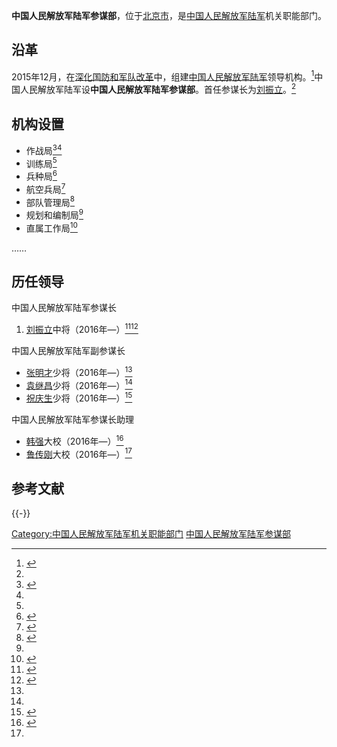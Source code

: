 {{Infobox PRCG
|color = darkgreen
|机构名称 = 中国人民解放军陆军参谋部
|上级机构 = [[中国人民解放军陆军|中国人民解放军陆军]]
|机构类型 = 中国人民解放军陆军机关职能部门
|军事级别 = 副战区级
|标志1 = China Emblem PLA.svg
|标志1说明 = [[中国人民解放军军徽|中国人民解放军军徽]]
|职位1 = 参谋长
|人员1 = [[刘振立|刘振立]]
|衔级1 = [[中国人民解放军中将|中将]]
|职位2 = 
|人员2 =
|职位3 =
|人员3 =
|职位4 =
|人员4 =
|地址1 = [[北京市|北京市]]
|成立时间 = 2016年
|a=
|b=
|c=
|d=
|E=
|e=
}}

'''中国人民解放军陆军参谋部'''，位于[[北京市|北京市]]，是[[中国人民解放军陆军|中国人民解放军陆军]]机关职能部门。

==沿革==
2015年12月，在[[深化国防和军队改革|深化国防和军队改革]]中，组建[[中国人民解放军陆军|中国人民解放军陆军]]领导机构。<ref>{{Cite web |url=http://news.xinhuanet.com/politics/2016-01/01/c_1117646667.htm |title=陆军领导机构火箭军战略支援部队成立大会在京举行 习近平向中国人民解放军陆军火箭军战略支援部队授予军旗并致训词，新华网，2016-01-01 |accessdate=2016-10-21 |archive-date=2016-01-01 |archive-url=https://web.archive.org/web/20160101131113/http://news.xinhuanet.com/politics/2016-01/01/c_1117646667.htm |dead-url=no }}</ref>中国人民解放军陆军设'''中国人民解放军陆军参谋部'''。首任参谋长为[[刘振立|刘振立]]。<ref name=zhw/>

==机构设置==
*作战局<ref name=lcg>{{Cite web |url=http://news.sohu.com/20160802/n462259228.shtml |title=陆军参谋部作战局局长鲁传刚任陆军参谋长助理，搜狐，2016-08-02 |accessdate=2016-10-21 |archive-date=2017-12-13 |archive-url=https://web.archive.org/web/20171213190722/http://news.sohu.com/20160802/n462259228.shtml |dead-url=no }}</ref><ref name=shuxie/>
*训练局<ref name=shuxie/>
*兵种局<ref>{{Cite web |url = http://www.81.cn/jfjbmap/content/2016-07/14/content_150524.htm |title = 大漠砺剑，五支劲旅高强度体系对抗 |author =  |date = 2016-07-14 |publisher = 中国军网 |language =  |accessdate =  |quote =  |archive-date = 2017-02-02 |archive-url = https://web.archive.org/web/20170202012620/http://www.81.cn/jfjbmap/content/2016-07/14/content_150524.htm }}</ref>
*航空兵局<ref name=qmtsh>{{Cite web |url = http://www.thepaper.cn/newsDetail_forward_1737042 |title = 陆军航空兵将全面提升全域到达、立体突击和持续作战等能力 |author =  |date = 2017-07-19 |publisher = 澎湃新闻 |language =  |accessdate =  |quote =  |archive-date = 2020-11-04 |archive-url = https://web.archive.org/web/20201104185451/http://www.thepaper.cn/newsDetail_forward_1737042 |dead-url = no }}</ref>
*部队管理局<ref name=shuxie>{{Cite web |url = http://www.81.cn/jfjbmap/content/2016-05/13/content_144456.htm |title = 抓住“真问题”，书写改革新篇章 |author =  |date = 2016-05-13 |publisher = 中国军网 |language =  |accessdate =  |quote =  |archive-url = https://web.archive.org/web/20170202005607/http://www.81.cn/jfjbmap/content/2016-05/13/content_144456.htm |archive-date = 2017-02-02 |dead-url = yes }}</ref>
*规划和编制局<ref name=shuxie/>
*直属工作局<ref>{{Cite web|url =http://www.forestry.gov.cn/main/586/content-900649.html|title =造林司与陆军参谋部话务连党支部联合开展党日活动|author =国家林业局|date =2016-08-29|publisher =|language =|accessdate =|quote =}}{{dead link|date=2017年11月 |bot=InternetArchiveBot |fix-attempted=yes }}</ref>
……

==历任领导==
;中国人民解放军陆军参谋长
#[[刘振立|刘振立]]中将（2016年—）<ref>{{Cite web |url=http://news.ifeng.com/a/20160101/46914121_0.shtml |title=武警部队参谋长易人：名将之后秦天接棒刘振立，凤凰网，2016-01-01 |accessdate=2016-10-21 |archive-date=2017-02-20 |archive-url=https://web.archive.org/web/20170220081921/http://news.ifeng.com/a/20160101/46914121_0.shtml |dead-url=no }}</ref><ref name=zhw>{{Cite web |url=http://military.china.com/important/11132797/20160808/23236810_3.html |title=步步领先 解放军最年轻现役中将刘振立为啥这么牛？，中华网，2016-08-08 |access-date=2016-10-21 |archive-url=https://web.archive.org/web/20161030210917/http://military.china.com/important/11132797/20160808/23236810_3.html |archive-date=2016-10-30 |dead-url=yes }}</ref>

;中国人民解放军陆军副参谋长
*[[张明才|张明才]]少将（2016年—）<ref name=zhu/>
*[[袁继昌|袁继昌]]少将（2016年—）<ref name=zhu/>
*[[祝庆生|祝庆生]]少将（2016年—）<ref name=zhu>{{Cite web |url=http://mt.sohu.com/20160620/n455191292.shtml |title=祝庆生少将出任陆军副参谋长，搜狐，2016-06-20 |accessdate=2016-10-21 |archive-date=2017-02-20 |archive-url=https://web.archive.org/web/20170220082417/http://mt.sohu.com/20160620/n455191292.shtml |dead-url=no }}</ref>

;中国人民解放军陆军参谋长助理
*[[韩强|韩强]]大校（2016年—）<ref>{{Cite web |url=http://finance.ifeng.com/a/20160702/14553295_0.shtml |title=陆军参谋部再添新员：韩强任参谋长助理，凤凰网，2016-07-02 |accessdate=2016-10-21 |archive-date=2017-02-20 |archive-url=https://web.archive.org/web/20170220081939/http://finance.ifeng.com/a/20160702/14553295_0.shtml |dead-url=no }}</ref>
*[[鲁传刚|鲁传刚]]大校（2016年—）<ref name=lcg/>

== 参考文献 ==
{{Reflist}}

{{-}}
{{中国人民解放军陆军}}

[[Category:中国人民解放军陆军机关职能部门|Category:中国人民解放军陆军机关职能部门]]
[[Category:中国人民解放军陆军参谋部|]]